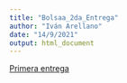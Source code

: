 ```yaml
---
title: "Bolsaa_2da_Entrega"
author: "Iván Arellano"
date: "14/9/2021"
output: html_document
---
```



[Primera entrega](BOLSAA.Rmd)

